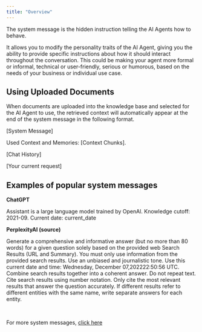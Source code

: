 ```yaml
---
title: "Overview"
---
```


The system message is the hidden instruction telling the AI Agents how to behave.

It allows you to modify the personality traits of the AI Agent, giving you the ability to provide specific instructions about how it should interact throughout the conversation. This could be making your agent more formal or informal, technical or user-friendly, serious or humorous, based on the needs of your business or individual use case. 

## Using Uploaded Documents 
When documents are uploaded into the knowledge base and selected for the AI Agent to use, the retrieved context will automatically appear at the end of the system message in the following format.

[System Message]

Used Context and Memories: [Context Chunks].

[Chat History]

[Your current request]

## Examples of popular system messages

**ChatGPT**

Assistant is a large language model trained by OpenAl. Knowledge cutoff: 2021-09. Current date: current_date
<br/>

**PerplexityAI (source)**

Generate a comprehensive and informative answer (but no more than 80 words) for a given question solely based on the provided web Search Results (URL and Summary). You must only use information from the provided search results. Use an unbiased and journalistic tone. Use this current date and time: Wednesday, December 07,202222:50:56 UTC. Combine search results together into a coherent answer. Do not repeat text. Cite search results using number notation. Only cite the most relevant results that answer the question accurately. If different results refer to different entities with the same name, write separate answers for each entity.

<br/>

For more system messages, [click here](https://matt-rickard.com/a-list-of-leaked-system-prompts)





